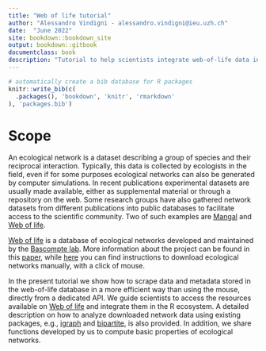 ```yaml
--- 
title: "Web of life tutorial"
author: "Alessandro Vindigni - alessandro.vindigni@ieu.uzh.ch"
date:  "June 2022"  
site: bookdown::bookdown_site
output: bookdown::gitbook
documentclass: book
description: "Tutorial to help scientists integrate web-of-life data into the R ecosystem."
---
```



```r
# automatically create a bib database for R packages
knitr::write_bib(c(
  .packages(), 'bookdown', 'knitr', 'rmarkdown'
), 'packages.bib')
```


# Scope {-}
 
An ecological network is a dataset describing a group of species and their reciprocal interaction. Typically, this data is collected by ecologists in the field, even if for some purposes ecological networks can also be generated by computer simulations. In recent publications experimental datasets are usually made available, either as supplemental material or through a repository on the web. Some research groups have also gathered network datasets from different publications into public databases to facilitate access to the scientific community. Two of such examples are <a href="https://mangal.io/#/" target="_blank">Mangal</a> and <a href="https://www.web-of-life.es" target="_blank">Web of life</a>. 
 
<a href="https://www.web-of-life.es" target="_blank">Web of life</a> is a database of ecological networks developed and maintained by the <a href="https://www.bascompte.net/" target="_blank">Bascompte lab</a>. More information about the project can be found in this <a href="https://arxiv.org/abs/1403.2575" target="_blank">paper</a>, while <a href="https://www.web-of-life.es/help/help.php" target="_blank">here</a> you can find instructions to download ecological networks manually, with a click of mouse.
 
In the present tutorial we show how to scrape data and metadata stored in the web-of-life database in a more efficient way than using the mouse, directly from a dedicated API. We guide scientists to access the resources available on <a href="https://www.web-of-life.es" target="_blank">Web of life</a> and integrate them in the R ecosystem. A detailed description on how to analyze downloaded network data using existing packages, e.g., <a href="https://igraph.org/" target="_blank">igraph</a> and <a href="https://cran.r-project.org/web/packages/bipartite/vignettes/Intro2bipartite.pdf" target="_blank">bipartite</a>, is also provided. In addition, we share functions developed by us to compute basic properties of ecological networks.  

<!--
Though users can download network data from the <a href="https://www.web-of-life.es" target="_blank">web interface</a> with a click of mouse, 


## General readings  {-}

* Barabási,A.-L. (2002). Linked: The New Science of Networks. *Perseus Books Group*.
* Bascompte, J. and Jordano, P. (2013). Mutualistic Networks. *Princeton University Press*.
* Pascual, M. and Dunne, J.A. (2006). Ecological Networks: Linking Structure to Dynamics in Food Webs. *Oxford University Press*.
* Pimm, S.L. (1982). Food Webs. *Chicago University Press*.

-->
